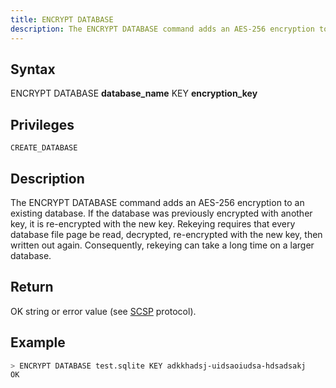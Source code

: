 ```yaml
---
title: ENCRYPT DATABASE
description: The ENCRYPT DATABASE command adds an AES-256 encryption to an existing database
---
```


## Syntax

ENCRYPT DATABASE **database_name** KEY **encryption_key**

## Privileges

```
CREATE_DATABASE
```

## Description

The ENCRYPT DATABASE command adds an AES-256 encryption to an existing database. If the database was previously encrypted with another key, it is re-encrypted with the new key. Rekeying requires that every database file page be read, decrypted, re-encrypted with the new key, then written out again. Consequently, rekeying can take a long time on a larger database.

## Return

OK string or error value (see [SCSP](https://github.com/sqlitecloud/sdk/blob/master/PROTOCOL.md) protocol).

## Example

```bash
> ENCRYPT DATABASE test.sqlite KEY adkkhadsj-uidsaoiudsa-hdsadsakj
OK
```
